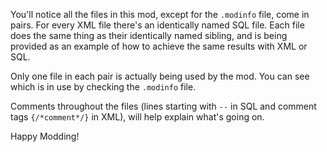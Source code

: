 ---
---

You'll notice all the files in this mod, except for the `.modinfo` file, come in pairs. For every XML file there's an identically named SQL file. Each file does the same thing as their identically named sibling, and is being provided as an example of how to achieve the same results with XML or SQL.

Only one file in each pair is actually being used by the mod. You can see which is in use by checking the `.modinfo` file.

Comments throughout the files (lines starting with `--` in SQL and comment tags `{/*comment*/}` in XML), will help explain what's going on.

Happy Modding!
